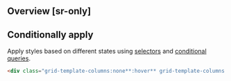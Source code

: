 ## Overview [sr-only]
<Overview/>

## Conditionally apply
Apply styles based on different states using [selectors](/guide/state-selectors) and [conditional queries](/guide/conditional-queries).
```html
<div class="grid-template-columns:none**:hover** grid-template-columns:none**@sm** grid-template-columns:none**@dark** grid-template-columns:none**@print**">…</div>
```

